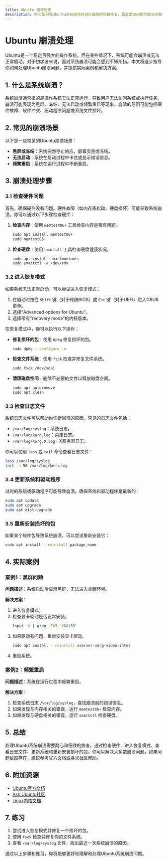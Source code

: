 ```yaml
---
title: Ubuntu 崩溃处理
description: 学习如何在Ubuntu系统崩溃时进行故障排除和修复，涵盖常见问题的解决方案和实用技巧。
---
```


# Ubuntu 崩溃处理

Ubuntu是一个稳定且强大的操作系统，但在某些情况下，系统可能会崩溃或无法正常启动。对于初学者来说，面对系统崩溃可能会感到不知所措。本文将逐步指导你如何处理Ubuntu崩溃问题，并提供实际案例和解决方案。

## 1. 什么是系统崩溃？

系统崩溃通常指的是操作系统无法正常运行，导致用户无法访问系统或执行任务。崩溃可能表现为黑屏、冻结、无法启动或频繁重启等现象。崩溃的原因可能包括硬件故障、软件冲突、驱动程序问题或系统文件损坏。

## 2. 常见的崩溃场景

以下是一些常见的Ubuntu崩溃场景：

- **黑屏或冻结**：系统突然停止响应，屏幕变黑或冻结。
- **无法启动**：系统在启动过程中卡住或显示错误信息。
- **频繁重启**：系统在运行过程中不断重启。

## 3. 崩溃处理步骤

### 3.1 检查硬件问题

首先，确保硬件没有问题。硬件故障（如内存条松动、硬盘损坏）可能导致系统崩溃。你可以通过以下步骤检查硬件：

1. **检查内存**：使用 `memtest86+` 工具检查内存是否有问题。
   ```bash
   sudo apt install memtest86+
   sudo memtest86+
   ```
2. **检查硬盘**：使用 `smartctl` 工具检查硬盘健康状况。
   ```bash
   sudo apt install smartmontools
   sudo smartctl -a /dev/sda
   ```

### 3.2 进入恢复模式

如果系统无法正常启动，可以尝试进入恢复模式：

1. 在启动时按住 `Shift` 键（对于传统BIOS）或 `Esc` 键（对于UEFI）进入GRUB菜单。
2. 选择“Advanced options for Ubuntu”。
3. 选择带有“recovery mode”的内核版本。

在恢复模式中，你可以执行以下操作：

- **修复损坏的包**：使用 `dpkg` 修复损坏的包。
  ```bash
  sudo dpkg --configure -a
  ```
- **检查文件系统**：使用 `fsck` 检查并修复文件系统。
  ```bash
  sudo fsck /dev/sda1
  ```
- **清理磁盘空间**：删除不必要的文件以释放磁盘空间。
  ```bash
  sudo apt autoremove
  sudo apt clean
  ```

### 3.3 检查日志文件

系统日志文件可以帮助你诊断崩溃的原因。常见的日志文件包括：

- `/var/log/syslog`：系统日志。
- `/var/log/kern.log`：内核日志。
- `/var/log/Xorg.0.log`：X服务器日志。

你可以使用 `less` 或 `tail` 命令查看日志文件：
```bash
less /var/log/syslog
tail -n 50 /var/log/kern.log
```

### 3.4 更新系统和驱动程序

过时的系统或驱动程序可能导致崩溃。确保系统和驱动程序是最新的：

```bash
sudo apt update
sudo apt upgrade
sudo apt dist-upgrade
```

### 3.5 重新安装损坏的包

如果某个软件包导致系统崩溃，可以尝试重新安装它：

```bash
sudo apt install --reinstall package_name
```

## 4. 实际案例

### 案例1：黑屏问题

**问题描述**：系统启动后显示黑屏，无法进入桌面环境。

**解决方案**：
1. 进入恢复模式。
2. 检查显卡驱动是否正常安装。
   ```bash
   lspci -k | grep -EA3 'VGA|3D'
   ```
3. 如果驱动有问题，重新安装显卡驱动。
   ```bash
   sudo apt install --reinstall xserver-xorg-video-intel
   ```
4. 重启系统。

### 案例2：频繁重启

**问题描述**：系统在运行过程中频繁重启。

**解决方案**：
1. 检查系统日志 `/var/log/syslog`，查找崩溃前的错误信息。
2. 如果发现与内存相关的错误，运行 `memtest86+` 检查内存。
3. 如果发现与硬盘相关的错误，运行 `smartctl` 检查硬盘。

## 5. 总结

处理Ubuntu系统崩溃需要耐心和细致的排查。通过检查硬件、进入恢复模式、查看日志文件、更新系统和重新安装损坏的包，你可以解决大多数崩溃问题。如果问题依然存在，建议参考官方文档或寻求社区帮助。

## 6. 附加资源

- [Ubuntu官方文档](https://help.ubuntu.com/)
- [Ask Ubuntu社区](https://askubuntu.com/)
- [Linux内核文档](https://www.kernel.org/doc/)

## 7. 练习

1. 尝试进入恢复模式并修复一个损坏的包。
2. 使用 `fsck` 检查并修复你的文件系统。
3. 查看 `/var/log/syslog` 文件，找出最近一次系统崩溃的原因。

通过以上步骤和练习，你将能够更好地理解和处理Ubuntu系统崩溃问题。